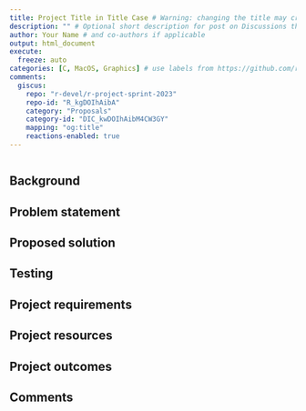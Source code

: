 ```yaml
---
title: Project Title in Title Case # Warning: changing the title may create a new Discussions thread!
description: "" # Optional short description for post on Discussions thread
author: Your Name # and co-authors if applicable
output: html_document
execute:
  freeze: auto
categories: [C, MacOS, Graphics] # use labels from https://github.com/r-devel/r-project-sprint-2023/labels
comments:
  giscus: 
    repo: "r-devel/r-project-sprint-2023"
    repo-id: "R_kgDOIhAibA"
    category: "Proposals"
    category-id: "DIC_kwDOIhAibM4CW3GY"
    mapping: "og:title"
    reactions-enabled: true
---
```


<!-- 
This template is based on https://contributor.r-project.org/r-project-sprint-2023/projects/quartz-alpha-mask/.
The sections are provided as a guide and may not be appropriate to your proposal, 
feel free to skip or change section headers.

Please label any R code chunks, especially those producing images.
-->

```r

```

## Background


## Problem statement


## Proposed solution


## Testing


## Project requirements

<!-- Include here prerequisite knowledge and any operating system requirements -->

## Project resources

## Project outcomes

## Comments

<!-- 
Please leave the Comments section
- a Giscus comment box will be automatically added here 
-->
